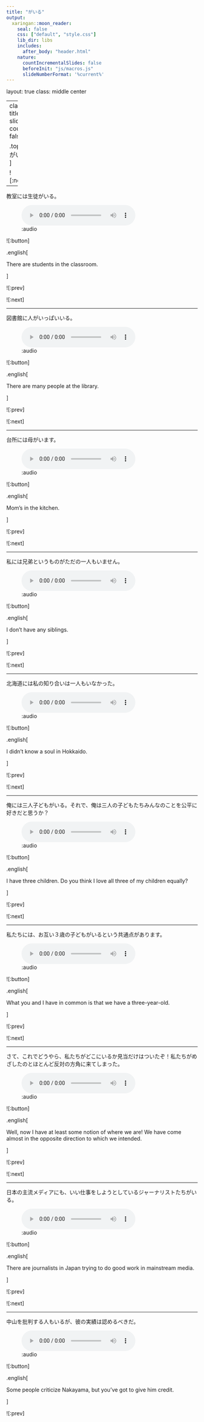 ```yaml
---
title: "がいる"
output:
  xaringan::moon_reader:
    seal: false
    css: ["default", "style.css"]
    lib_dir: libs
    includes: 
      after_body: "header.html"
    nature:
      countIncrementalSlides: false
      beforeInit: "js/macros.js"
      slideNumberFormat: '%current%'
---
```


layout: true
class: middle center

---
class: title-slide 
count: false

.top[ がいる ]

![:next]

---

教室には生徒がいる。

![:audio](10/gairu-01.mp3)

![:button]

.english[

There are students in the classroom.

]

![:prev]

![:next]

---

図書館に人がいっぱいいる。

![:audio](10/gairu-02.mp3)

![:button]

.english[

There are many people at the library.

]

![:prev]

![:next]

---

台所には母がいます。

![:audio](10/gairu-03.mp3)

![:button]

.english[

Mom’s in the kitchen.

]

![:prev]

![:next]

---

私には兄弟というものがただの一人もいません。

![:audio](10/gairu-04.mp3)

![:button]

.english[

I don’t have any siblings.

]

![:prev]

![:next]

---

北海道には私の知り合いは一人もいなかった。

![:audio](10/gairu-05.mp3)

![:button]

.english[

I didn’t know a soul in Hokkaido.

]

![:prev]

![:next]

---

俺には三人子どもがいる。それで、俺は三人の子どもたちみんなのことを公平に好きだと思うか？

![:audio](10/gairu-06.mp3)

![:button]

.english[

I have three children. Do you think I love all three of my children equally?

]

![:prev]

![:next]

---

私たちには、お互い３歳の子どもがいるという共通点があります。

![:audio](10/gairu-07.mp3)

![:button]

.english[

What you and I have in common is that we have a three-year-old.

]

![:prev]

![:next]

---

さて、これでどうやら、私たちがどこにいるか見当だけはついたぞ！私たちがめざしたのとほとんど反対の方角に来てしまった。

![:audio](10/gairu-08.mp3)

![:button]

.english[

Well, now I have at least some notion of where we are! We have come almost in the opposite direction to which we intended.

]

![:prev]

![:next]

---

日本の主流メディアにも、いい仕事をしようとしているジャーナリストたちがいる。

![:audio](10/gairu-09.mp3)

![:button]

.english[

There are journalists in Japan trying to do good work in mainstream media.

]

![:prev]

![:next]

---

中山を批判する人もいるが、彼の実績は認めるべきだ。

![:audio](10/gairu-10.mp3)

![:button]

.english[

Some people criticize Nakayama, but you’ve got to give him credit.

]

![:prev]

